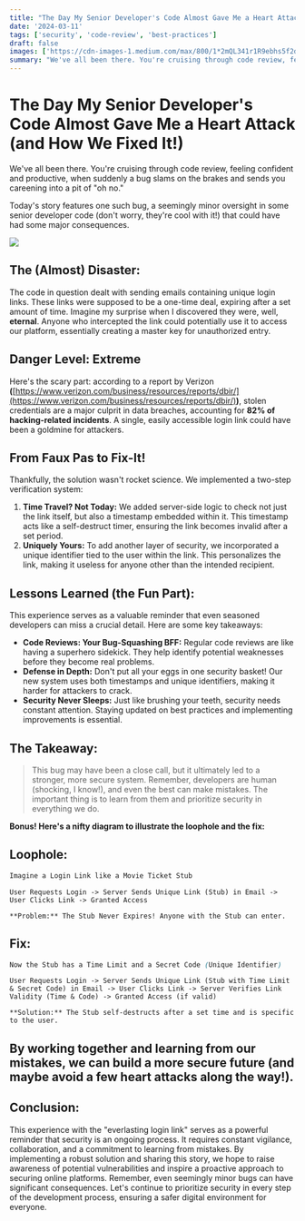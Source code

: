 ```yaml
---
title: "The Day My Senior Developer's Code Almost Gave Me a Heart Attack (and How We Fixed It!)"
date: '2024-03-11'
tags: ['security', 'code-review', 'best-practices']
draft: false
images: ['https://cdn-images-1.medium.com/max/800/1*2mQL341r1R9ebhs5f2dVqg.jpeg']
summary: "We've all been there. You're cruising through code review, feeling confident and productive, when suddenly a bug slams on the brakes and sends you careening into a pit of 'oh no.'"
---
```


# The Day My Senior Developer's Code Almost Gave Me a Heart Attack (and How We Fixed It!)

We've all been there. You're cruising through code review, feeling confident and productive, when suddenly a bug slams on the brakes and sends you careening into a pit of "oh no."

Today's story features one such bug, a seemingly minor oversight in some senior developer code (don't worry, they're cool with it!) that could have had some major consequences.

![](https://cdn-images-1.medium.com/max/800/1*O2-AoDbIQf33XJPDwTUIkw.jpeg)

## The (Almost) Disaster:

The code in question dealt with sending emails containing unique login links. These links were supposed to be a one-time deal, expiring after a set amount of time. Imagine my surprise when I discovered they were, well, **eternal**. Anyone who intercepted the link could potentially use it to access our platform, essentially creating a master key for unauthorized entry.

## Danger Level: Extreme

Here's the scary part: according to a report by Verizon **(**[https://www.verizon.com/business/resources/reports/dbir/](https://www.verizon.com/business/resources/reports/dbir/)**)**, stolen credentials are a major culprit in data breaches, accounting for **82% of hacking-related incidents**. A single, easily accessible login link could have been a goldmine for attackers.

## From Faux Pas to Fix-It!

Thankfully, the solution wasn't rocket science. We implemented a two-step verification system:

1. **Time Travel? Not Today:** We added server-side logic to check not just the link itself, but also a timestamp embedded within it. This timestamp acts like a self-destruct timer, ensuring the link becomes invalid after a set period.
2. **Uniquely Yours:** To add another layer of security, we incorporated a unique identifier tied to the user within the link. This personalizes the link, making it useless for anyone other than the intended recipient.

## Lessons Learned (the Fun Part):

This experience serves as a valuable reminder that even seasoned developers can miss a crucial detail. Here are some key takeaways:

- **Code Reviews: Your Bug-Squashing BFF:** Regular code reviews are like having a superhero sidekick. They help identify potential weaknesses before they become real problems.
- **Defense in Depth:** Don't put all your eggs in one security basket! Our new system uses both timestamps and unique identifiers, making it harder for attackers to crack.
- **Security Never Sleeps:** Just like brushing your teeth, security needs constant attention. Staying updated on best practices and implementing improvements is essential.

## The Takeaway:

> This bug may have been a close call, but it ultimately led to a stronger, more secure system. Remember, developers are human (shocking, I know!), and even the best can make mistakes. The important thing is to learn from them and prioritize security in everything we do.

**Bonus! Here's a nifty diagram to illustrate the loophole and the fix:**

## Loophole:

```css
Imagine a Login Link like a Movie Ticket Stub
```

```
User Requests Login -> Server Sends Unique Link (Stub) in Email -> User Clicks Link -> Granted Access
```

```
**Problem:** The Stub Never Expires! Anyone with the Stub can enter.
```

## Fix:

```css
Now the Stub has a Time Limit and a Secret Code (Unique Identifier)
```

```
User Requests Login -> Server Sends Unique Link (Stub with Time Limit & Secret Code) in Email -> User Clicks Link -> Server Verifies Link Validity (Time & Code) -> Granted Access (if valid)
```

```
**Solution:** The Stub self-destructs after a set time and is specific to the user.
```

## By working together and learning from our mistakes, we can build a more secure future (and maybe avoid a few heart attacks along the way!).

## Conclusion:

This experience with the "everlasting login link" serves as a powerful reminder that security is an ongoing process. It requires constant vigilance, collaboration, and a commitment to learning from mistakes. By implementing a robust solution and sharing this story, we hope to raise awareness of potential vulnerabilities and inspire a proactive approach to securing online platforms. Remember, even seemingly minor bugs can have significant consequences. Let's continue to prioritize security in every step of the development process, ensuring a safer digital environment for everyone.

